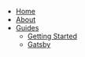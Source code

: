 - [Home](/)
- [About](/about)
- [Guides](/guides)
  - [Getting Started](/guides/getting-started)
  - [Gatsby](/guides/gatsby)
